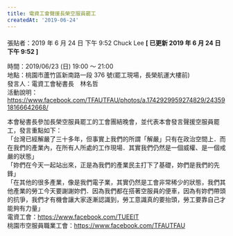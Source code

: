 ```yaml
---
title: 電資工會聲援長榮空服員罷工
createdAt: '2019-06-24'
---
```


####

張貼者：2019 年 6 月 24 日 下午 9:52 Chuck Lee **[ 已更新 2019 年 6 月 24 日 下午 9:52 ]**

<YouTube videoId="EvjImCcJ0G8" />

時間：2019/06/23 (日) 19:00 ～ 21:00  
地點：桃園市蘆竹區新南路一段 376 號(罷工現場，長榮航運大樓前)  
發言人：電資工會秘書長　林名哲  
活動說明：https://www.facebook.com/TFAUTFAU/photos/a.1742929959274829/2435918166642668/

本會秘書長參加長榮空服員罷工的工會團結晚會，並代表本會發言聲援空服員罷工，發言重點如下：  
「台灣已經解嚴了三十多年，但事實上我們的所謂「解嚴」只有在政治空間上．而在我們的產業內，在所有人所處的工作現場．其實我們仍然是一個威權、是一個戒嚴的狀態」  
「妳們在今天一起站出來，正是為我們的產業民主打下了基礎，妳們是我們的先鋒」  
「在其他的很多產業，像是我們電子業，其實仍然是工會非常稀少的狀態，我們其他產業的勞工今天要謝謝妳們．因為我們都在搭著空服員的便車，因為有妳們帶頭的抗爭，我們才有機會讓大家逐漸認識到，勞工意識真的要抬頭，勞工要靠自己才能夠有力量」  
電資工會：https://www.facebook.com/TUEEIT  
桃園市空服員職業工會：https://www.facebook.com/TFAUTFAU
